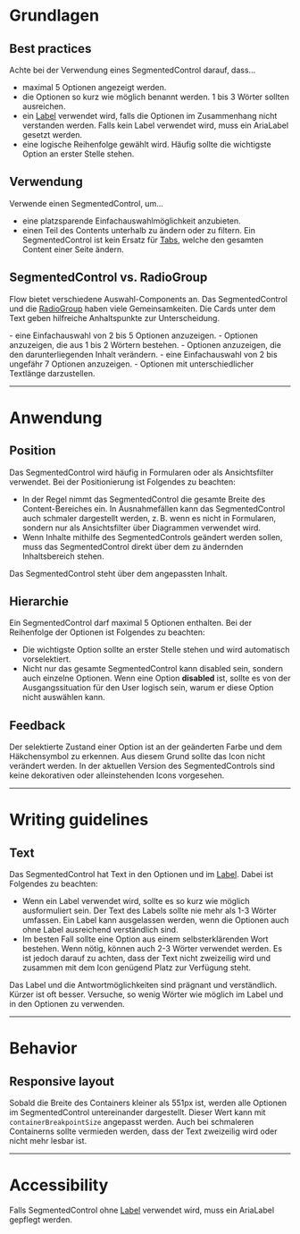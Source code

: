 # Grundlagen

## Best practices

Achte bei der Verwendung eines SegmentedControl darauf, dass...

- maximal 5 Optionen angezeigt werden.
- die Optionen so kurz wie möglich benannt werden. 1 bis 3 Wörter sollten
  ausreichen.
- ein [Label](/03-components/content/label) verwendet wird, falls die Optionen
  im Zusammenhang nicht verstanden werden. Falls kein Label verwendet wird, muss
  ein AriaLabel gesetzt werden.
- eine logische Reihenfolge gewählt wird. Häufig sollte die wichtigste Option an
  erster Stelle stehen.

## Verwendung

Verwende einen SegmentedControl, um...

- eine platzsparende Einfachauswahlmöglichkeit anzubieten.
- einen Teil des Contents unterhalb zu ändern oder zu filtern. Ein
  SegmentedControl ist kein Ersatz für [Tabs](/03-components/navigation/tabs),
  welche den gesamten Content einer Seite ändern.

## SegmentedControl vs. RadioGroup

Flow bietet verschiedene Auswahl-Components an. Das SegmentedControl und die
[RadioGroup](/03-components/form-controls/radio-group) haben viele
Gemeinsamkeiten. Die Cards unter dem Text geben hilfreiche Anhaltspunkte zur
Unterscheidung.

<DoAndDont>
  <Info heading="Verwende ein SegmentedControl, um z. B. ...">
    - eine Einfachauswahl von 2 bis 5 Optionen anzuzeigen. - Optionen anzuzeigen,
    die aus 1 bis 2 Wörtern bestehen.
    - Optionen anzuzeigen, die den darunterliegenden Inhalt verändern.
  </Info>

  <Info heading="Verwende eine RadioGroup, um z. B. ...">
    - eine Einfachauswahl von 2 bis ungefähr 7 Optionen anzuzeigen.
    - Optionen mit unterschiedlicher Textlänge darzustellen.
  </Info>
</DoAndDont>

---

# Anwendung

## Position

Das SegmentedControl wird häufig in Formularen oder als Ansichtsfilter
verwendet. Bei der Positionierung ist Folgendes zu beachten:

- In der Regel nimmt das SegmentedControl die gesamte Breite des
  Content-Bereiches ein. In Ausnahmefällen kann das SegmentedControl auch
  schmaler dargestellt werden, z. B. wenn es nicht in Formularen, sondern nur
  als Ansichtsfilter über Diagrammen verwendet wird.
- Wenn Inhalte mithilfe des SegmentedControls geändert werden sollen, muss das
  SegmentedControl direkt über dem zu ändernden Inhaltsbereich stehen.

<Do example="changeContent">
  Das SegmentedControl steht über dem angepassten Inhalt.
</Do>

## Hierarchie

Ein SegmentedControl darf maximal 5 Optionen enthalten. Bei der Reihenfolge der
Optionen ist Folgendes zu beachten:

- Die wichtigste Option sollte an erster Stelle stehen und wird automatisch
  vorselektiert.
- Nicht nur das gesamte SegmentedControl kann disabled sein, sondern auch
  einzelne Optionen. Wenn eine Option **disabled** ist, sollte es von der
  Ausgangssituation für den User logisch sein, warum er diese Option nicht
  auswählen kann.

## Feedback

Der selektierte Zustand einer Option ist an der geänderten Farbe und dem
Häkchensymbol zu erkennen. Aus diesem Grund sollte das Icon nicht verändert
werden. In der aktuellen Version des SegmentedControls sind keine dekorativen
oder alleinstehenden Icons vorgesehen.

---

# Writing guidelines

## Text

Das SegmentedControl hat Text in den Optionen und im
[Label](/03-components/content/label). Dabei ist Folgendes zu beachten:

- Wenn ein Label verwendet wird, sollte es so kurz wie möglich ausformuliert
  sein. Der Text des Labels sollte nie mehr als 1-3 Wörter umfassen. Ein Label
  kann ausgelassen werden, wenn die Optionen auch ohne Label ausreichend
  verständlich sind.
- Im besten Fall sollte eine Option aus einem selbsterklärenden Wort bestehen.
  Wenn nötig, können auch 2-3 Wörter verwendet werden. Es ist jedoch darauf zu
  achten, dass der Text nicht zweizeilig wird und zusammen mit dem Icon genügend
  Platz zur Verfügung steht.

<DoAndDont>
  <Do example="textDo">
    Das Label und die Antwortmöglichkeiten sind prägnant und verständlich.
  </Do>
  <Dont example="textDont">
    Kürzer ist oft besser. Versuche, so wenig Wörter wie möglich im Label und in
    den Optionen zu verwenden.
  </Dont>
</DoAndDont>

---

# Behavior

## Responsive layout

Sobald die Breite des Containers kleiner als 551px ist, werden alle Optionen im
SegmentedControl untereinander dargestellt. Dieser Wert kann mit
`containerBreakpointSize` angepasst werden. Auch bei schmaleren Containerns
sollte vermieden werden, dass der Text zweizeilig wird oder nicht mehr lesbar
ist.

<Info mobile heading="Mobile Variante" example="playground" />

---

# Accessibility

Falls SegmentedControl ohne [Label](/03-components/content/label) verwendet
wird, muss ein AriaLabel gepflegt werden.
